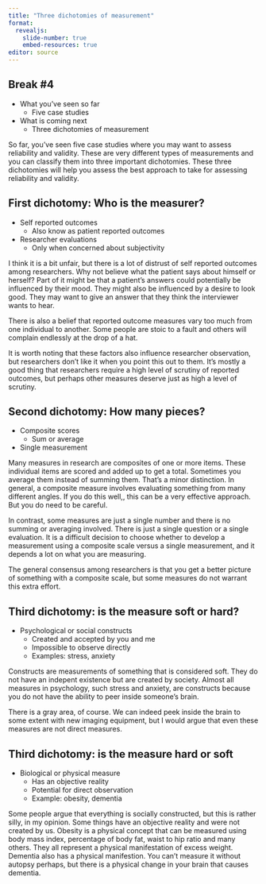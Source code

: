 ```yaml
---
title: "Three dichotomies of measurement"
format: 
  revealjs:
    slide-number: true
    embed-resources: true
editor: source
---
```


## Break #4

-   What you've seen so far
    -   Five case studies
-   What is coming next
    -   Three dichotomies of measurement

::: notes

So far, you've seen five case studies where you may want to assess reliability and validity. These are very different types of measurements and you can classify them into three important dichotomies. These three dichotomies will help you assess the best approach to take for assessing reliability and validity.

:::

## First dichotomy: Who is the measurer?

-   Self reported outcomes
    -   Also know as patient reported outcomes
-   Researcher evaluations
    -   Only when concerned about subjectivity

::: notes

I think it is a bit unfair, but there is a lot of distrust of self reported outcomes among researchers. Why not believe what the patient says about himself or herself? Part of it might be that a patient's answers could potentially be influenced by their mood. They might also be influenced by a desire to look good. They may want to give an answer that they think the interviewer wants to hear.

There is also a belief that  reported outcome measures vary too much from one individual to another. Some people are stoic to a fault and others will complain endlessly at the drop of a hat.

It is worth noting that these factors also influence researcher observation, but researchers don't like it when you point this out to them. It's mostly a good thing that researchers require a high level of scrutiny of  reported outcomes, but perhaps other measures deserve just as high a level of scrutiny.

:::

## Second dichotomy: How many pieces?

-   Composite scores
    -   Sum or average
-   Single measurement

::: notes

Many measures in research are composites of one or more items. These individual items are scored and added up to get a total. Sometimes you average them instead of summing them. That's a minor distinction. In general, a composite measure involves evaluating something from many different angles. If you do this well,, this can be a very effective approach. But you do need to be careful.

In contrast, some measures are just a single number and there is no summing or averaging involved. There is just a single question or a single evaluation. It is a difficult decision to choose whether to develop a measurement using a composite scale versus a single measurement, and it depends a lot on what you are measuring.

The general consensus among researchers is that you get a better picture of something with a composite scale, but some measures do not warrant this extra effort.

:::

## Third dichotomy: is the measure soft or hard?
-   Psychological or social constructs
    -   Created and accepted by you and me
    -   Impossible to observe directly
    -   Examples: stress, anxiety
  
::: notes

Constructs are measurements of something that is considered soft. They do not have an indepent existence but are created by society. Almost all measures in psychology, such stress and anxiety, are constructs because you do not have the ability to peer inside someone's brain.

There is a gray area, of course. We can indeed peek inside the brain to some extent with new imaging equipment, but I would argue that even these measures are not direct measures.

:::
  
## Third dichotomy: is the measure hard or soft
-   Biological or physical measure
    -   Has an objective reality
    -   Potential for direct observation
    -   Example: obesity, dementia
  
::: notes

Some people argue that everything is socially constructed, but this is rather silly, in my opinion. Some things have an objective reality and were not created by us. Obesity is a physical concept that can be measured using body mass index, percentage of body fat, waist to hip ratio and many others. They all represent a physical manifestation of excess weight. Dementia also has a physical manifestion. You can't measure it without autopsy perhaps, but there is a physical change in your brain that causes dementia.

:::

